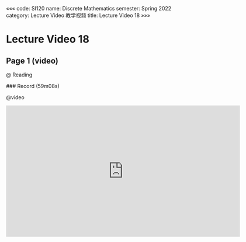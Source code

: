 «««
code: SI120
name: Discrete Mathematics
semester: Spring 2022
category: Lecture Video 教学视频
title: Lecture Video 18
»»»

# Lecture Video 18

## Page 1 (video)

@ Reading

<div class="markdown-body">
### Record (59m08s)
</div>

@video

<iframe src="https://sbfull.com/e/21kr73r2ac2t.html" frameborder=0 marginwidth=0 marginheight=0 scrolling=no width=640 height=360 allowfullscreen></iframe>


